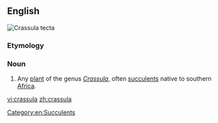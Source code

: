 {{also|Crassula}}
==English==
[[Image:Crassula tecta.jpg|thumb|''Crassula tecta'']]
{{wikipedia}}
{{wikispecies}}
===Etymology===
{{rfe|lang=en}}
===Noun===
{{en-noun}}

# {{context|botany|lang=en}} Any [[plant]] of the genus ''[[Crassula]]'', often [[succulent]]s native to southern [[Africa]].

[[Category:en:Succulents]]

[[vi:crassula]]
[[zh:crassula]]